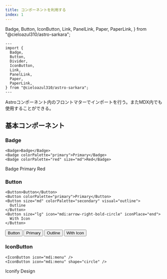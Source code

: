 ```yaml
---
title: コンポーネントを利用する
index: 1
---
```


  Badge,
  Button,
  IconButton,
  Link,
  PanelLink,
  Paper,
  PaperLink,
} from "@cieloazul310/astro-sarkara";

```astro
---
import {
  Badge,
  Button,
  Divider,
  IconButton,
  Link,
  PanelLink,
  Paper,
  PaperLink,
} from "@cieloazul310/astro-sarkara";
---
```

Astroコンポーネント内のフロントマターでインポートを行う。またMDX内でも使用することができる。

## 基本コンポーネント

### Badge

```mdx
<Badge>Badge</Badge>
<Badge colorPalette="primary">Primary</Badge>
<Badge colorPalette="red" size="md">Red</Badge>
```

<Badge>Badge</Badge> <Badge colorPalette="primary">Primary</Badge> <Badge colorPalette="red" size="md">Red</Badge>

### Button

```mdx
<Button>Button</Button>
<Button colorPalette="primary">Primary</Button>
<Button size="md" colorPalette="secondary" visual="outline">
  Outline
</Button>
<Button size="lg" icon="mdi:arrow-right-bold-circle" iconPlace="end">
  With Icon
</Button>
```

<Button>Button</Button> <Button colorPalette="primary">Primary</Button> <Button size="md" colorPalette="secondary" visual="outline">Outline</Button> <Button size="lg" icon="mdi:arrow-right-bold-circle" iconPlace="end">With Icon</Button>

### IconButton

```mdx
<IconButton icon="mdi:menu" />
<IconButton icon="mdi:menu" shape="circle" />
```

<IconButton icon="mdi:menu" /> 
<IconButton icon="mdi:menu" shape="circle" />

<PanelLink href="https://iconify.design/">Iconify Design</PanelLink>

[astro-icon]: https://github.com/natemoo-re/astro-icon "astro-icon"
[Iconify]: https://iconify.design/ "Iconify"
